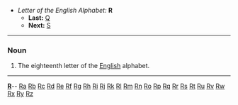 *''Letter of the English Alphabet:'' '''R'''
**'''Last:''' [[Q]]
**'''Next:''' [[S]]
----

===Noun===

#The eighteenth letter of the [[English]] alphabet.
----
{{msg:indexletters1}}  '''[http://wiktionary.org/w/wiki.phtml?title=Special:Allpages&from=R R] '''-- [http://wiktionary.org/w/wiki.phtml?title=Special:Allpages&from=Ra Ra] [http://wiktionary.org/w/wiki.phtml?title=Special:Allpages&from=Rb Rb] [http://wiktionary.org/w/wiki.phtml?title=Special:Allpages&from=Rc Rc] [http://wiktionary.org/w/wiki.phtml?title=Special:Allpages&from=Rd Rd] [http://wiktionary.org/w/wiki.phtml?title=Special:Allpages&from=Re Re] [http://wiktionary.org/w/wiki.phtml?title=Special:Allpages&from=Rf Rf] [http://wiktionary.org/w/wiki.phtml?title=Special:Allpages&from=Rg Rg] [http://wiktionary.org/w/wiki.phtml?title=Special:Allpages&from=Rh Rh] [http://wiktionary.org/w/wiki.phtml?title=Special:Allpages&from=Ri Ri] [http://wiktionary.org/w/wiki.phtml?title=Special:Allpages&from=Rj Rj] [http://wiktionary.org/w/wiki.phtml?title=Special:Allpages&from=Rk Rk] [http://wiktionary.org/w/wiki.phtml?title=Special:Allpages&from=Rl Rl] [http://wiktionary.org/w/wiki.phtml?title=Special:Allpages&from=Rm Rm] [http://wiktionary.org/w/wiki.phtml?title=Special:Allpages&from=Rn Rn] [http://wiktionary.org/w/wiki.phtml?title=Special:Allpages&from=Ro Ro] [http://wiktionary.org/w/wiki.phtml?title=Special:Allpages&from=Rp Rp] [http://wiktionary.org/w/wiki.phtml?title=Special:Allpages&from=Rq Rq] [http://wiktionary.org/w/wiki.phtml?title=Special:Allpages&from=Rr Rr] [http://wiktionary.org/w/wiki.phtml?title=Special:Allpages&from=Rs Rs] [http://wiktionary.org/w/wiki.phtml?title=Special:Allpages&from=Rt Rt] [http://wiktionary.org/w/wiki.phtml?title=Special:Allpages&from=Ru Ru] [http://wiktionary.org/w/wiki.phtml?title=Special:Allpages&from=Rv Rv] [http://wiktionary.org/w/wiki.phtml?title=Special:Allpages&from=Rw Rw] [http://wiktionary.org/w/wiki.phtml?title=Special:Allpages&from=Rx Rx] [http://wiktionary.org/w/wiki.phtml?title=Special:Allpages&from=Ry Ry] [http://wiktionary.org/w/wiki.phtml?title=Special:Allpages&from=Rz Rz]<br>
{{msg:indexletters2}}